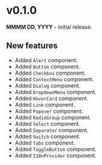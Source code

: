 # v0.1.0

**MMMM DD, YYYY** - Initial release.

## New features

- Added `Alert` component.
- Added `Button` component.
- Added `Checkbox` component.
- Added `ContextMenu` component.
- Added `Dialog` component.
- Added `DropdownMenu` component.
- Added `HoverCard` component.
- Added `Link` component.
- Added `Popover` component.
- Added `RadioGroup` component.
- Added `Select` component.
- Added `Separator` component.
- Added `Switch` component.
- Added `Tabs` component.
- Added `ToggleButton` component.
- Added `I18nProvider` component.
